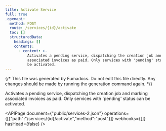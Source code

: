 ```yaml
---
title: Activate Service
full: true
_openapi:
  method: POST
  route: /services/{id}/activate
  toc: []
  structuredData:
    headings: []
    contents:
      - content: >-
          Activates a pending service, dispatching the creation job and marking
          associated invoices as paid. Only services with 'pending' status can
          be activated.
---
```


{/* This file was generated by Fumadocs. Do not edit this file directly. Any changes should be made by running the generation command again. */}

Activates a pending service, dispatching the creation job and marking associated invoices as paid. Only services with 'pending' status can be activated.

<APIPage document={"public/services-2.json"} operations={[{"path":"/services/{id}/activate","method":"post"}]} webhooks={[]} hasHead={false} />